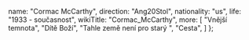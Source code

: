 
  name: "Cormac McCarthy",
  direction: "Ang20Stol",
  nationality: "us",
  life: "1933 - současnost",
  wikiTitle: "Cormac_McCarthy",
  more: [
    "Vnější temnota",
    "Dítě Boží",
    "Tahle země není pro starý ",
    "Cesta",
  ]
};

<Author author={author} wikiText hideSource />
